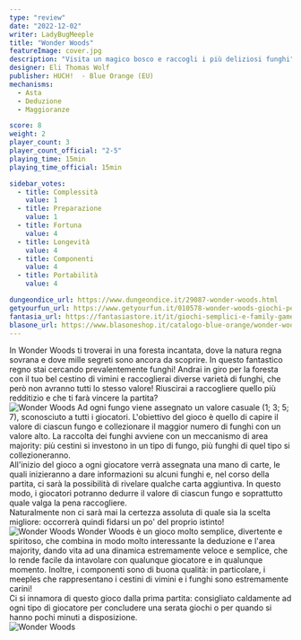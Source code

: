 ```yaml
---
type: "review"
date: "2022-12-02"
writer: LadyBugMeeple
title: "Wonder Woods"
featureImage: cover.jpg
description: "Visita un magico bosco e raccogli i più deliziosi funghi"
designer: Eli Thomas Wolf
publisher: HUCH!  - Blue Orange (EU)
mechanisms:
  - Asta
  - Deduzione
  - Maggioranze

score: 8
weight: 2
player_count: 3
player_count_official: "2-5"
playing_time: 15min
playing_time_official: 15min

sidebar_votes:
  - title: Complessità
    value: 1
  - title: Preparazione
    value: 1
  - title: Fortuna
    value: 4
  - title: Longevità
    value: 4
  - title: Componenti
    value: 4
  - title: Portabilità
    value: 4

dungeondice_url: https://www.dungeondice.it/29087-wonder-woods.html
getyourfun_url: https://www.getyourfun.it/010578-wonder-woods-giochi-per-famiglia.html
fantasia_url: https://fantasiastore.it/it/giochi-semplici-e-family-games/17765-wonder-woods.html
blasone_url: https://www.blasoneshop.it/catalogo-blue-orange/wonder-woods-361-2893
---
```


<Setting>
  In Wonder Woods ti troverai in una foresta incantata, dove la natura regna
  sovrana e dove mille segreti sono ancora da scoprire. In questo fantastico
  regno stai cercando prevalentemente funghi! Andrai in giro per la foresta con
  il tuo bel cestino di vimini e raccoglierai diverse varietà di funghi, che
  però non avranno tutti lo stesso valore! Riuscirai a raccogliere quello più
  redditizio e che ti farà vincere la partita?
  <br />
</Setting>

<img src="./game1.jpg" alt="Wonder Woods" />

<Rules>
  Ad ogni fungo viene assegnato un valore casuale (1; 3; 5; 7), sconosciuto a
  tutti i giocatori. L'obiettivo del gioco è quello di capire il valore di
  ciascun fungo e collezionare il maggior numero di funghi con un valore alto.
  La raccolta dei funghi avviene con un meccanismo di area majority: più cestini
  si investono in un tipo di fungo, più funghi di quel tipo si collezioneranno.
  <br />
  All'inizio del gioco a ogni giocatore verrà assegnata una mano di carte, le
  quali inizieranno a dare informazioni su alcuni funghi e, nel corso della
  partita, ci sarà la possibilità di rivelare qualche carta aggiuntiva. In
  questo modo, i giocatori potranno dedurre il valore di ciascun fungo e
  soprattutto quale valga la pena raccogliere.
  <br />
  Naturalmente non ci sarà mai la certezza assoluta di quale sia la scelta
  migliore: occorrerà quindi fidarsi un po' del proprio istinto!
  <br />
</Rules>

<img src="./game2.jpg" alt="Wonder Woods" />

<Feedback>
  Wonder Woods è un gioco molto semplice, divertente e spiritoso, che combina in
  modo molto interessante la deduzione e l'area majority, dando vita ad una
  dinamica estremamente veloce e semplice, che lo rende facile da intavolare con
  qualunque giocatore e in qualunque momento. Inoltre, i componenti sono di
  buona qualità: in particolare, i meeples che rappresentano i cestini di vimini
  e i funghi sono estremamente carini!&nbsp;
  <br />
  Ci si innamora di questo gioco dalla prima partita: consigliato caldamente ad
  ogni tipo di giocatore per concludere una serata giochi o per quando si hanno
  pochi minuti a disposizione.
  <br />
</Feedback>

<img src="./game3.jpg" alt="Wonder Woods" />
